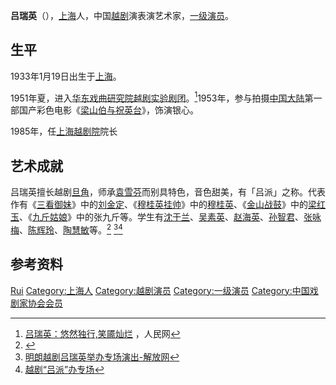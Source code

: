{{Infobox_Person
| name          = 吕瑞英
| image         = 
| box_width     = 
| caption       = 
| occupation    = *越剧演员
*[[上海越剧院|上海越剧院]]院长
| period        = 
| birth_name    = 
| other_names   = 
| foreign_names = 
| english_names = 
| sex           = 女
| birth_date    = {{Birth date and age|1933|1|19}}
| birth_place   = {{CHN-ROC}}[[上海|上海]]
| death_date    = <!-- {{Death date and age|YYYY|MM|DD|YYYY|MM|DD}}（死亡在前，出生在後） -->
| death_place   = 
| nationality   = {{PRC}}
| residence     = {{CHN}}
| language      = 
| height        = 
| weight        = 
| party         = 
| religion      = 
| spouse        = 
| parents       = 
| relatives     = 
| education     = 
| past          = 
| work          = 
| awards        = 
}}
'''吕瑞英'''（{{bd|1933年|1月19日|catIdx=L吕瑞英}}），[[上海|上海]]人，中国[[越剧|越剧]]演表演艺术家，[[一级演员|一级演员]]。

== 生平 ==
1933年1月19日出生于[[上海|上海]]。

1951年夏，进入[[上海越剧院|华东戏曲研究院越剧实验剧团]]。<ref>[http://culture.people.com.cn/GB/40462/40463/9146772.html 吕瑞英：悠然独行,笑靥灿烂] {{Wayback|url=http://culture.people.com.cn/GB/40462/40463/9146772.html |date=20160304111829 }}，人民网</ref>1953年，参与拍摄[[中国大陆|中国大陆]]第一部国产彩色电影《[[梁山伯与祝英台|梁山伯与祝英台]]》，饰演银心。

1985年，任[[上海越剧院|上海越剧院]]院长

== 艺术成就 ==
吕瑞英擅长越剧[[旦角|旦角]]，师承[[袁雪芬|袁雪芬]]而别具特色，音色甜美，有「吕派」之称。代表作有《[[三看御妹|三看御妹]]》中的[[刘金定|刘金定]]、《[[穆桂英挂帅|穆桂英挂帅]]》中的[[穆桂英|穆桂英]]、《[[金山战鼓|金山战鼓]]》中的[[梁红玉|梁红玉]]、《[[九斤姑娘|九斤姑娘]]》中的张九斤等。学生有[[沈于兰|沈于兰]]、[[吴素英|吴素英]]、[[赵海英|赵海英]]、[[孙智君|孙智君]]、[[张咏梅|张咏梅]]、[[陈辉玲|陈辉玲]]、[[陶慧敏|陶慧敏]]等。<ref>{{Cite web |url=http://yule.sohu.com/20090317/n262841647.shtml |title=吕瑞英旦角流派艺术专场演出-东方早报 |accessdate=2009-03-28 |archive-date=2016-03-04 |archive-url=https://web.archive.org/web/20160304194943/http://yule.sohu.com/20090317/n262841647.shtml |dead-url=no }}</ref>
<ref>[http://www.jfdaily.com/ent/play/200903/t20090325_583196.htm 明朗越剧吕瑞英举办专场演出-解放网]{{dead link|date=2017年12月 |bot=InternetArchiveBot |fix-attempted=yes }}</ref><ref>[http://www.ccdy.cn/pubnews/563893/20090328/572161.htm 越剧“吕派”办专场 ]{{dead link|date=2017年12月 |bot=InternetArchiveBot |fix-attempted=yes }}</ref>

== 参考资料 == 
{{reflist}}

{{China-bio-stub}}
{{中国戏剧家协会第四届理事会}}

{{Authority control}}
{{DEFAULTSORT:Lv吕}}
[[Category:吕姓|Rui]]
[[Category:上海人|Category:上海人]]
[[Category:越剧演员|Category:越剧演员]]
[[Category:一级演员|Category:一级演员]]
[[Category:中国戏剧家协会会员|Category:中国戏剧家协会会员]]